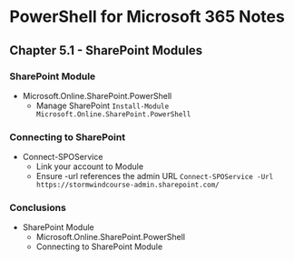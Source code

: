 # PowerShell for Microsoft 365 Notes
## Chapter 5.1 - SharePoint Modules

### SharePoint Module
* Microsoft.Online.SharePoint.PowerShell
	* Manage SharePoint
`Install-Module Microsoft.Online.SharePoint.PowerShell`

### Connecting to SharePoint
* Connect-SPOService
	* Link your account to Module
	* Ensure -url references the admin URL
`Connect-SPOService -Url https://stormwindcourse-admin.sharepoint.com/`

### Conclusions
* SharePoint Module
	* Microsoft.Online.SharePoint.PowerShell
	* Connecting to SharePoint Module